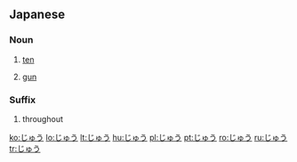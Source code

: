 ==Japanese==
===Noun===
{{ja-noun|h|rom=jū|hidx=しゅう'}}

#{{ja-def|十}} [[ten]]
#{{ja-def|銃}} [[gun]]

===Suffix===
{{ja-pos|h|suffix|rom=-jū|hidx=しゅう'}}

# {{ja-def|中}} throughout

[[ko:じゅう]]
[[lo:じゅう]]
[[lt:じゅう]]
[[hu:じゅう]]
[[pl:じゅう]]
[[pt:じゅう]]
[[ro:じゅう]]
[[ru:じゅう]]
[[tr:じゅう]]